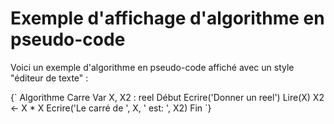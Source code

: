 
# Exemple d'affichage d'algorithme en pseudo-code

Voici un exemple d'algorithme en pseudo-code affiché avec un style "éditeur de texte" :

<SyntaxHighlighter language="plaintext" style={dracula}>
  {`
Algorithme Carre
Var X, X2 : reel
Début
    Ecrire('Donner un reel')
    Lire(X)
    X2 ← X * X
    Ecrire('Le carré de ', X, ' est: ', X2)
Fin
`}
</SyntaxHighlighter>
